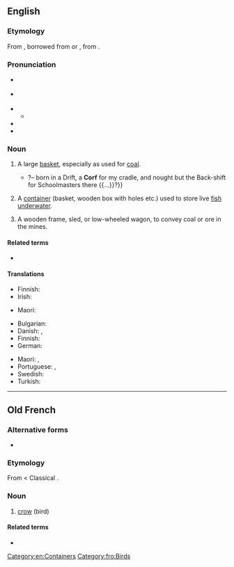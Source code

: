 ==English==

===Etymology===
{{dercat|en|osx|odt|gem-pro|ine-pro|la}}
From {{inh|en|enm|corf}}, borrowed from {{der|en|gml|korf}} or {{der|en|dum|korf}}, from {{der|en|gmw-pro|*korb}}.

===Pronunciation===
* {{a|RP}} {{IPA|en|/kɔːf/}}
* {{a|GA}} {{IPA|en|/kɔɹf/}}
* {{audio|en|en-us-corf.ogg|Audio (US)}}
** {{audio|en|LL-Q1860 (eng)-Vealhurl-corf.wav|Audio (UK)}}
* {{rhymes|en|ɔː(ɹ)f}}
* {{hyphenation|en|corf}}

===Noun===
{{en-noun|corves|s}}

# {{lb|en|mining}} A large [[basket]], especially as used for [[coal]].
#* {{quote-book|en|year=1997|author=Thomas Pynchon|title=Mason & Dixon|text=Why, I am simple as a pony, Sir {{...}}?– born in a Drift, a '''Corf''' for my cradle, and nought but the Back-shift for Schoolmasters there {{...}}?}}
# {{lb|en|fishing}} A [[container]] (basket, wooden box with holes etc.) used to store live [[fish]] [[underwater]].
# {{lb|en|mining}} A wooden frame, sled, or low-wheeled wagon, to convey coal or ore in the mines.

====Related terms====
* {{l|en|korfball}}

====Translations====
{{trans-top|large basket, especially as used for coal}}
* Finnish: {{t|fi|[[hiili]][[kori]]}}
* Irish: {{t|ga|féan guail|m}}
{{trans-mid}}
* Maori: {{t|mi|pūkirikiri}} {{qualifier|for carrying stone, gravel, sand, earth}}
{{trans-bottom}}

{{trans-top|container used to store live fish underwater}}
* Bulgarian: {{t|bg|винтер|m}}
* Danish: {{t|da|hyttefad|n}}, {{t+|da|dam|c}}
* Finnish: {{t+|fi|sumppu}}
* German: {{t|de|Fischkasten|m}}
{{trans-mid}}
* Maori: {{t|mi|whakarino}}, {{t|mi|korotete}}
* Portuguese: {{t+|pt|cofo|m}}, {{t+|pt|samburá|m}} {{qualifier|Brazil}}
* Swedish: {{t+|sv|sump|c}}
* Turkish: {{t-needed|tr}}
{{trans-bottom}}

[[Category:en:Containers]]

----

==Old French==

===Alternative forms===
* {{alter|fro|corb|corp|crop}}

===Etymology===
From {{inh|fro|VL.|*corbus}} < Classical {{inh|fro|la|corvus}}.

===Noun===
{{fro-noun|m}}

# [[crow]] (bird)

====Related terms====
* {{l|fro|corbel}}

[[Category:fro:Birds]]